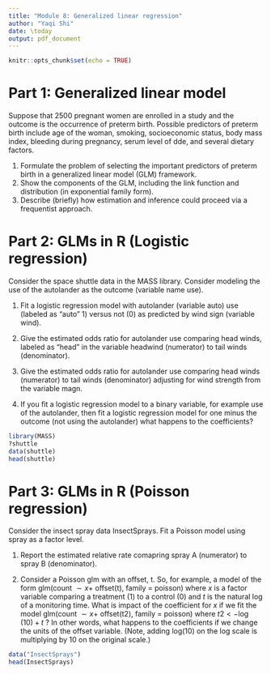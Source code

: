 ```yaml
---
title: "Module 8: Generalized linear regression"
author: "Yaqi Shi"
date: \today
output: pdf_document
---
```


```r
knitr::opts_chunk$set(echo = TRUE)
```

# Part 1: Generalized linear model 

Suppose that 2500 pregnant women are enrolled in a study and the outcome is the occurrence of preterm birth. Possible predictors of preterm birth include age of the woman, smoking, socioeconomic status, body mass index, bleeding during pregnancy, serum level of dde, and several dietary factors. 

1. Formulate the problem of selecting the important predictors of preterm birth in a generalized linear model (GLM) framework. 
2. Show the components of the GLM, including the link function and distribution (in exponential family form). 
3. Describe (briefly) how estimation and inference could proceed via a frequentist approach.

# Part 2: GLMs in R (Logistic regression)

Consider the space shuttle data in the MASS library. Consider modeling the use of the autolander as the outcome (variable name use). 

1. Fit a logistic regression model with autolander (variable auto) use (labeled as "auto" 1) versus not (0) as predicted by wind sign (variable wind). 

2. Give the estimated odds ratio for autolander use comparing head winds, labeled as "head" in the variable headwind (numerator) to tail winds (denominator).

3. Give the estimated odds ratio for autolander use comparing head winds (numerator) to tail winds (denominator) adjusting for wind strength from the variable magn.

4. If you fit a logistic regression model to a binary variable, for example use of the autolander, then fit a logistic regression model for one minus the outcome (not using the autolander) what happens to the coefficients?

```r
library(MASS)
?shuttle
data(shuttle)
head(shuttle)
```


# Part 3: GLMs in R (Poisson regression)

Consider the insect spray data InsectSprays. Fit a Poisson model using spray as a factor level. 

1. Report the estimated relative rate comapring spray A (numerator) to spray B (denominator).

2. Consider a Poisson glm with an offset, t. So, for example, a model of the form glm(count $\sim x+$ offset(t), family = poisson) where $x$ is a factor variable comparing a treatment (1) to a control (0) and $t$ is the natural log of a monitoring time. What is impact of the coefficient for $x$ if we fit the model glm(count $\sim x+$ offset(t2), family $=$ poisson) where $t 2<-\log (10)+t$ ? In other words, what happens to the coefficients if we change the units of the offset variable. (Note, adding log(10) on the log scale is multiplying by 10 on the original scale.)

```r
data("InsectSprays")
head(InsectSprays)
```


